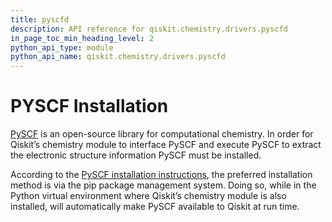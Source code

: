```yaml
---
title: pyscfd
description: API reference for qiskit.chemistry.drivers.pyscfd
in_page_toc_min_heading_level: 2
python_api_type: module
python_api_name: qiskit.chemistry.drivers.pyscfd
---
```


<span id="module-qiskit.chemistry.drivers.pyscfd" />

<span id="qiskit-chemistry-drivers-pyscfd" />

# PYSCF Installation

[PySCF](https://github.com/sunqm/pyscf) is an open-source library for computational chemistry. In order for Qiskit’s chemistry module to interface PySCF and execute PySCF to extract the electronic structure information PySCF must be installed.

According to the [PySCF installation instructions](http://sunqm.github.io/pyscf/install.html), the preferred installation method is via the pip package management system. Doing so, while in the Python virtual environment where Qiskit’s chemistry module is also installed, will automatically make PySCF available to Qiskit at run time.

